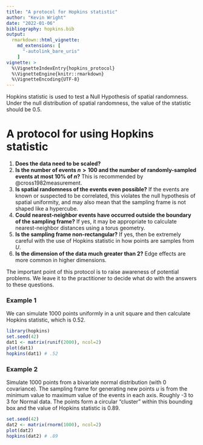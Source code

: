 ---
title: "A protocol for Hopkins statistic"
author: "Kevin Wright"
date: "2022-01-06"
bibliography: hopkins.bib
output: 
  rmarkdown::html_vignette:
    md_extensions: [ 
      "-autolink_bare_uris" 
    ]
vignette: >
  %\VignetteIndexEntry{hopkins_protocol}
  %\VignetteEngine{knitr::rmarkdown}
  %\VignetteEncoding{UTF-8}
---

Hopkins statistic is used to test a Null Hypothesis of spatial randomness.
Under the null distribution of spatial randomness, the value of the statistic should be 0.5.

# A protocol for using Hopkins statistic

1. **Does the data need to be scaled?**
1. **Is the number of events $n > 100$ and the number of randomly-sampled events at most 10% of $n$?** This is recommended by @cross1982measurement.
1. **Is spatial randomness of the events even possible?** If the events are known or suspected to be correlated, this violates the null hypothesis of spatial uniformity, and may also mean that the sampling frame is not shaped like a hypercube.
1. **Could nearest-neighbor events have occurred outside the boundary of the sampling frame?** If yes, it may be appropriate to calculate nearest-neighbor distances using a torus geometry.
1. **Is the sampling frame non-rectangular?** If yes, then be extremely careful with the use of Hopkins statistic in how points are samples from $U$.
1. **Is the dimension of the data much greater than 2?** Edge effects are more common in higher dimensions.

The important point of this protocol is to raise awareness of potential problems. We leave it to the practitioner to decide what do with the answers to these questions. 

### Example 1

We can simulate 1000 points uniformly in a unit square and then calculate Hopkins statistic, which is 0.52.

```{r}
library(hopkins)
set.seed(42)
dat1 <- matrix(runif(2000), ncol=2)
plot(dat1)
hopkins(dat1) # .52
```

### Example 2

Simulate 1000 points from a bivariate normal distribution (with 0 covariance). The sampling frame for generating new points $u$ is from the minimum value to maximum value of the events in each axis. Roughly -3 to 3 for Normal data. The points form a circular "cluster" within this bounding box and the value of Hopkins statistic is 0.89.

```{r}
set.seed(42)
dat2 <- matrix(rnorm(1000), ncol=2)
plot(dat2)
hopkins(dat2) # .89
```
